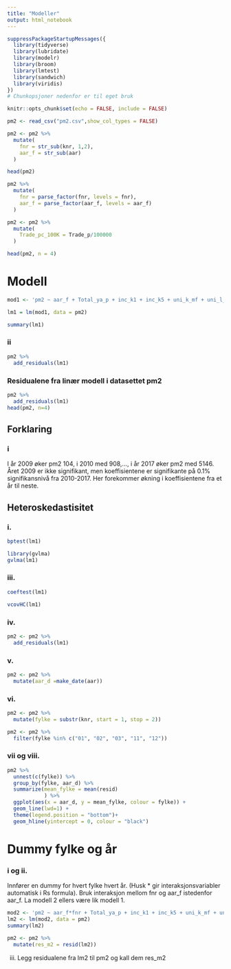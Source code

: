 ```yaml
---
title: "Modeller"
output: html_notebook
---
```


```r
suppressPackageStartupMessages({
  library(tidyverse)
  library(lubridate)
  library(modelr)
  library(broom)
  library(lmtest)
  library(sandwich)
  library(viridis)
})
# Chunkopsjoner nedenfor er til eget bruk

knitr::opts_chunk$set(echo = FALSE, include = FALSE)
```

```r
pm2 <- read_csv("pm2.csv",show_col_types = FALSE)

```

```r
pm2 <- pm2 %>% 
  mutate(
    fnr = str_sub(knr, 1,2),
    aar_f = str_sub(aar)
  )
```

```r
head(pm2)
```

```r
pm2 %>% 
  mutate(
    fnr = parse_factor(fnr, levels = fnr),
    aar_f = parse_factor(aar_f, levels = aar_f)
  )
```



```r
pm2 <- pm2 %>% 
  mutate(
    Trade_pc_100K = Trade_p/100000
  ) 
```


```r

head(pm2, n = 4)
```

# Modell

```r
mod1 <- 'pm2 ~ aar_f + Total_ya_p + inc_k1 + inc_k5 + uni_k_mf + uni_l_mf + Trade_pc_100K'
```


```r

lm1 = lm(mod1, data = pm2)
```


```r
summary(lm1)
```


### ii

```r
pm2 %>%
  add_residuals(lm1)
```


### Residualene fra linær modell i datasettet pm2


```r
pm2 %>% 
  add_residuals(lm1)
head(pm2, n=4)
```


## Forklaring 

### i 
I år 2009 øker pm2 104, i 2010 med 908,..., i år 2017 øker pm2 med 5146. 
Året 2009 er ikke signifikant, men koeffisientene er signifikante på 0.1% signifikansnivå fra 2010-2017. Her forekommer økning i koeffisientene fra et år til neste. 



## Heteroskedastisitet 

### i.

```r
bptest(lm1)
```

```r
library(gvlma)
gvlma(lm1)
```


### iii.

```r
coeftest(lm1)
```

```r
vcovHC(lm1)
```

### iv.

```r
pm2 <- pm2 %>%
  add_residuals(lm1)
```

### v.

```r
pm2 <- pm2 %>%
  mutate(aar_d =make_date(aar))
```


### vi.

```r
pm2 <- pm2 %>%
  mutate(fylke = substr(knr, start = 1, stop = 2)) 

pm2 <- pm2 %>% 
  filter(fylke %in% c("01", "02", "03", "11", "12"))
```



### vii og viii.

```r
pm2 %>%
  unnest(c(fylke)) %>%
  group_by(fylke, aar_d) %>%
  summarize(mean_fylke = mean(resid)
            ) %>% 
  ggplot(aes(x = aar_d, y = mean_fylke, colour = fylke)) +
  geom_line(lwd=1) +
  theme(legend.position = "bottom")+
  geom_hline(yintercept = 0, colour = "black")

```

# Dummy fylke og år


### i og ii.
Innfører en dummy for hvert fylke hvert år. (Husk * gir interaksjonsvariabler automatisk i Rs formula).
Bruk interaksjon mellom fnr og aar_f istedenfor aar_f. La modell 2 ellers være lik modell 1.


```r
mod2 <- 'pm2 ~ aar_f*fnr + Total_ya_p + inc_k1 + inc_k5 + uni_k_mf + uni_l_mf + Trade_pc_100K'
lm2 <- lm(mod2, data = pm2)
summary(lm2)
```

```r
pm2 <- pm2 %>%
  mutate(res_m2 = resid(lm2))
```


iii. Legg residualene fra lm2 til pm2 og kall dem res_m2
















